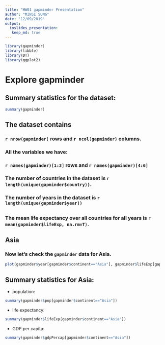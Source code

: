 ---
title: "HW01 gapminder Presentation"
author: "MINSI SUNG"
date: "12/09/2019"
output: 
  ioslides_presentation:
   keep_md: true
---



```{r load, warning=FALSE, echo=FALSE}
library(gapminder)
library(tibble)
library(DT)
library(ggplot2)
```

# Explore gapminder 

## Summary statistics for the dataset:
```{r summary, warning=FALSE, echo=FALSE}
summary(gapminder)
```
## The dataset contains 
### ``r nrow(gapminder)`` rows and ``r ncol(gapminder)`` columns.


### All the variables we have:
### ``r names(gapminder)[1:3]`` rows and ``r names(gapminder)[4:6]``


### The number of countries in the dataset is ``r length(unique(gapminder$country))``.
### The number of years in the dataset is ``r length(unique(gapminder$year))``


## 
### The mean life expectancy over all countries for all years is ``r mean(gapminder$lifeExp, na.rm=T)``.


## Asia

### Now let's check the `gapminder` data for Asia.
```{r , warning=FALSE, echo=FALSE}
plot(gapminder$year[gapminder$continent=="Asia"], gapminder$lifeExp[gapminder$continent=="Asia"], ylab = "life expectancy", xlab = "Year", main="Life expectancy in Asia by year")
```

## Summary statistics for Asia:

* population:
```{r , warning=FALSE, echo=FALSE}
summary(gapminder$pop[gapminder$continent=="Asia"])
```
* life expectancy:
```{r , warning=FALSE, echo=FALSE}
summary(gapminder$lifeExp[gapminder$continent=="Asia"])
```

* GDP per capita:
```{r , warning=FALSE, echo=FALSE}
summary(gapminder$gdpPercap[gapminder$continent=="Asia"])
```

